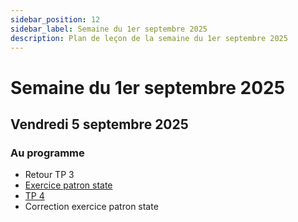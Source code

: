 ```yaml
---
sidebar_position: 12
sidebar_label: Semaine du 1er septembre 2025
description: Plan de leçon de la semaine du 1er septembre 2025
---
```


# Semaine du 1er septembre 2025

## Vendredi 5 septembre 2025

### Au programme

- Retour TP 3
- [Exercice patron state](https://github.com/archambaultv-prof/2025H-420-930-MA-State)
- [TP 4](../evaluations/travail_pratique_4.mdx)
- Correction exercice patron state